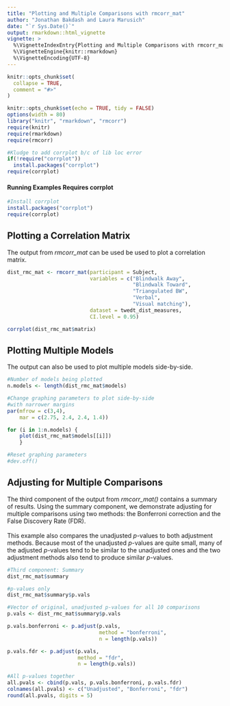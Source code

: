 ---
title: "Plotting and Multiple Comparisons with rmcorr_mat"
author: "Jonathan Bakdash and Laura Marusich"
date: "`r Sys.Date()`"
output: rmarkdown::html_vignette
vignette: >
  %\VignetteIndexEntry{Plotting and Multiple Comparisons with rmcorr_mat}
  %\VignetteEngine{knitr::rmarkdown}
  %\VignetteEncoding{UTF-8}
---

```{r, include = FALSE}
knitr::opts_chunk$set(
  collapse = TRUE,
  comment = "#>"
)
```

```{r setup, include=FALSE}
knitr::opts_chunk$set(echo = TRUE, tidy = FALSE)
options(width = 80)
library("knitr", "rmarkdown", "rmcorr") 
require(knitr)
require(rmarkdown)
require(rmcorr)

#Kludge to add corrplot b/c of lib loc error 
if(!require("corrplot"))
  install.packages("corrplot")
require(corrplot)
```
#### Running Examples Requires corrplot
```{r, eval = FALSE}
#Install corrplot
install.packages("corrplot")
require(corrplot)
```

## Plotting a Correlation Matrix 
The output from *rmcorr_mat* can be used be used to plot a correlation matrix.
```{r}
dist_rmc_mat <- rmcorr_mat(participant = Subject, 
                           variables = c("Blindwalk Away",
                                         "Blindwalk Toward",
                                         "Triangulated BW",
                                         "Verbal",
                                         "Visual matching"),
                           dataset = twedt_dist_measures,
                           CI.level = 0.95)

corrplot(dist_rmc_mat$matrix)
```

## Plotting Multiple Models
The output can also be used to plot multiple models side-by-side.
```{r}
#Number of models being plotted
n.models <- length(dist_rmc_mat$models)

#Change graphing parameters to plot side-by-side
#with narrower margins
par(mfrow = c(3,4), 
    mar = c(2.75, 2.4, 2.4, 1.4))

for (i in 1:n.models) {
    plot(dist_rmc_mat$models[[i]])
    }

#Reset graphing parameters
#dev.off()
```

## Adjusting for Multiple Comparisons
The third component of the output from *rmcorr_mat()* contains a summary of results. Using the summary component, we demonstrate adjusting for multiple comparisons using two methods: the Bonferroni correction and the False Discovery Rate (FDR). <br>
<br>
This example also compares the unadjusted *p*-values to both adjustment methods. Because most of the unadjusted *p*-values are quite small, many of the adjusted *p*-values tend to be similar to the unadjusted ones and the two adjustment methods also tend to produce similar *p*-values.   


```{r}
#Third component: Summary
dist_rmc_mat$summary

#p-values only
dist_rmc_mat$summary$p.vals

#Vector of original, unadjusted p-values for all 10 comparisons
p.vals <- dist_rmc_mat$summary$p.vals

p.vals.bonferroni <- p.adjust(p.vals, 
                              method = "bonferroni",
                              n = length(p.vals))

p.vals.fdr <- p.adjust(p.vals, 
                       method = "fdr",
                       n = length(p.vals))

#All p-values together
all.pvals <- cbind(p.vals, p.vals.bonferroni, p.vals.fdr)
colnames(all.pvals) <- c("Unadjusted", "Bonferroni", "fdr")
round(all.pvals, digits = 5)
```